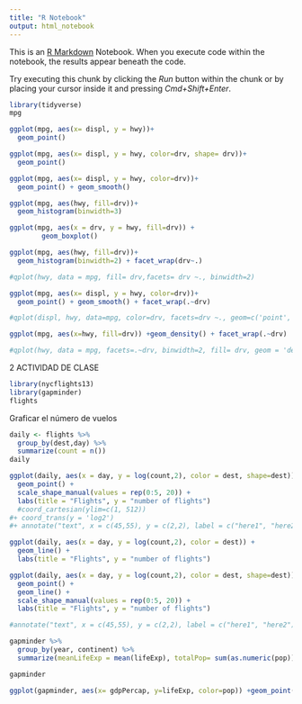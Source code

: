 ```yaml
---
title: "R Notebook"
output: html_notebook
---
```


This is an [R Markdown](http://rmarkdown.rstudio.com) Notebook. When you execute code within the notebook, the results appear beneath the code. 

Try executing this chunk by clicking the *Run* button within the chunk or by placing your cursor inside it and pressing *Cmd+Shift+Enter*. 

```r
library(tidyverse)
mpg

```
```r
ggplot(mpg, aes(x= displ, y = hwy))+
  geom_point()
```


```r
ggplot(mpg, aes(x= displ, y = hwy, color=drv, shape= drv))+
  geom_point()

```

```r
ggplot(mpg, aes(x= displ, y = hwy, color=drv))+
  geom_point() + geom_smooth()

```

```r
ggplot(mpg, aes(hwy, fill=drv))+
  geom_histogram(binwidth=3) 
```


```r
ggplot(mpg, aes(x = drv, y = hwy, fill=drv)) +
        geom_boxplot()
```

```r

ggplot(mpg, aes(hwy, fill=drv))+
  geom_histogram(binwidth=2) + facet_wrap(drv~.)

#qplot(hwy, data = mpg, fill= drv,facets= drv ~., binwidth=2)
```

```r

ggplot(mpg, aes(x= displ, y = hwy, color=drv))+
  geom_point() + geom_smooth() + facet_wrap(.~drv)

#qplot(displ, hwy, data=mpg, color=drv, facets=drv ~., geom=c('point','smooth'))
```

```r
ggplot(mpg, aes(x=hwy, fill=drv)) +geom_density() + facet_wrap(.~drv)

#qplot(hwy, data = mpg, facets=.~drv, binwidth=2, fill= drv, geom = 'density')
```

2 ACTIVIDAD DE CLASE

```r
library(nycflights13)
library(gapminder)
flights
```
Graficar el número de vuelos 

```r
daily <- flights %>%
  group_by(dest,day) %>%
  summarize(count = n())
daily
```
```r
ggplot(daily, aes(x = day, y = log(count,2), color = dest, shape=dest)) + 
  geom_point() + 
  scale_shape_manual(values = rep(0:5, 20)) + 
  labs(title = "Flights", y = "number of flights")
  #coord_cartesian(ylim=c(1, 512))
#+ coord_trans(y = 'log2') 
#+ annotate("text", x = c(45,55), y = c(2,2), label = c("here1", "here2"))
```

```r
ggplot(daily, aes(x = day, y = log(count,2), color = dest)) + 
  geom_line() + 
  labs(title = "Flights", y = "number of flights")
```

```r

ggplot(daily, aes(x = day, y = log(count,2), color = dest, shape=dest)) + 
  geom_point() +
  geom_line() + 
  scale_shape_manual(values = rep(0:5, 20)) + 
  labs(title = "Flights", y = "number of flights")

#annotate("text", x = c(45,55), y = c(2,2), label = c("here1", "here2"))
```

```r
gapminder %>% 
  group_by(year, continent) %>% 
  summarize(meanLifeExp = mean(lifeExp), totalPop= sum(as.numeric(pop)))
```
```r
gapminder
```


```r
ggplot(gapminder, aes(x= gdpPercap, y=lifeExp, color=pop)) +geom_point() + scale_x_log10() + labs(title = "Gapminder") 
```

